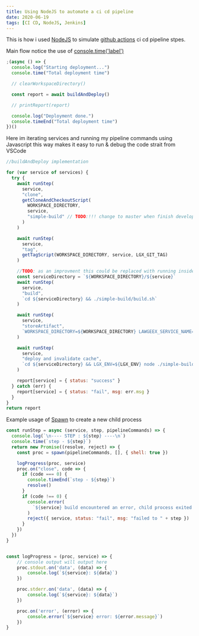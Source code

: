```yaml
---
title: Using NodeJS to automate a ci cd pipeline
date: 2020-06-19
tags: [CI CD, NodeJS, Jenkins]
---
```


<Info>

  This is how i used [NodeJS](https://nodejs.org) to simulate 
  [github actions](https://docs.github.com/en/actions) ci cd pipeline stpes.
</Info>

<!-- Underline -->

Main flow notice the use of <U>console.time('label')</U>

```js
;(async () => {
  console.log("Starting deployment...")
  console.time("Total deployment time")

  // clearWorkspaceDirectory()

  const report = await buildAndDeploy()

  // printReport(report)

  console.log("Deployment done.")
  console.timeEnd("Total deployment time")
})()
```

Here im iterating services
and running my pipeline commands using Javascript
this way makes it easy to run & debug the code strait from VSCode

```js
//buildAndDeploy implementation

for (var service of services) {
  try {
    await runStep(
      service,
      "clone",
      getCloneAndCheckoutScript(
        WORKSPACE_DIRECTORY,
        service,
        "simple-build" // TODO:!!! change to master when finish developing1!!
      )
    )

    await runStep(
      service,
      "tag",
      getTagScript(WORKSPACE_DIRECTORY, service, LGX_GIT_TAG)
    )

    //TODO: as an improvment this could be replaced with running inside docker container
    const serviceDirectory = `${WORKSPACE_DIRECTORY}/${service}`
    await runStep(
      service,
      "build",
      `cd ${serviceDirectory} && ./simple-build/build.sh`
    )

    await runStep(
      service,
      "storeArtifact",
      `WORKSPACE_DIRECTORY=${WORKSPACE_DIRECTORY} LAWGEEX_SERVICE_NAME=${service} LGX_GIT_TAG=${LGX_GIT_TAG} ./frontends-build-and-deploy/push-artifact.sh`
    )

    await runStep(
      service,
      "deploy and invalidate cache",
      `cd ${serviceDirectory} && LGX_ENV=${LGX_ENV} node ./simple-build/deploy.js`
    )

    report[service] = { status: "success" }
  } catch (err) {
    report[service] = { status: "fail", msg: err.msg }
  }
}
return report
```

Example usage of <U>Spawn</U> to create a new child process

```js
const runStep = async (service, step, pipelineCommands) => {
  console.log(`\n---- STEP : ${step} ----\n`)
  console.time(`step - ${step}`)
  return new Promise((resolve, reject) => {
    const proc = spawn(pipelineCommands, [], { shell: true })

    logProgress(proc, service)
    proc.on("close", code => {
      if (code === 0) {
        console.timeEnd(`step - ${step}`)
        resolve()
      }
      if (code !== 0) {
        console.error(
          `${service} build encountered an error, child process exited with code ${code}`
        )
        reject({ service, status: "fail", msg: "failed to " + step })
      }
    })
  })
}


const logProgress = (proc, service) => {
    // console output will output here
    proc.stdout.on('data', (data) => {
        console.log(`${service}: ${data}`)
    })

    proc.stderr.on('data', (data) => {
        console.log(`${service}: ${data}`)
    })

    proc.on('error', (error) => {
        console.error(`${service} error: ${error.message}`)
    })
}
```
